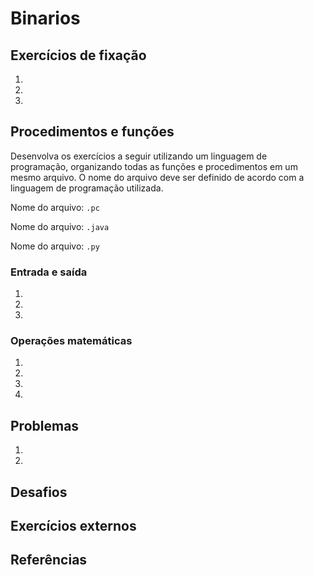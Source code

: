 

# Binarios

## Exercícios de fixação 

1. 

1. 

1. 

   
## Procedimentos e funções

Desenvolva os exercícios a seguir utilizando um linguagem de programação, organizando todas as funções e procedimentos em um mesmo arquivo. O nome do arquivo deve ser definido de acordo com a linguagem de programação utilizada.

<Tabs groupId='language'>
  <TabItem value="pseudocodigo" label="Pseudocódigo" default>

  Nome do arquivo: `.pc`

  </TabItem>
  <TabItem value="java" label="Java">

  Nome do arquivo: `.java`

  </TabItem>
  <TabItem value="python" label="Python">

 Nome do arquivo: `.py`

  </TabItem>
</Tabs>

### Entrada e saída

1. 

1. 

1. 

### Operações matemáticas

1. 

1. 

1. 

1. 

## Problemas

1. 

1. 


## Desafios

## Exercícios externos


## Referências

